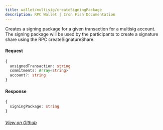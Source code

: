 ```yaml
---
title: wallet/multisig/createSigningPackage
description: RPC Wallet | Iron Fish Documentation
---
```


Creates a signing package for a given transaction for a multisig account. The signing package will be used by the participants to create a signature share using the RPC createSignatureShare.

#### Request

```ts
{
  unsignedTransaction: string
  commitments: Array<string>
  account?: string
}
```

#### Response

```ts
{
  signingPackage: string
}
```

###### [View on Github](https://github.com/iron-fish/ironfish/blob/master/ironfish/src/rpc/routes/wallet/getBalance.ts)
